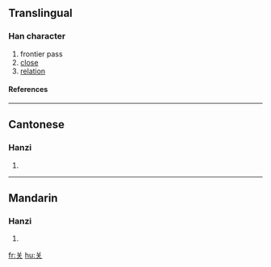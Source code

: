 {{see|關}}

==Translingual==
===Han character===
{{Han char|rad=八|as=04|sn=6|four=|canj=廿大 (TK)}}
# frontier pass
# [[close]]
# [[relation]]
====References====
{{Han ref|kx=0250.071|hdz=10242.070|uh=5173|ud=20851}}
----
==Cantonese==
===Hanzi===
{{yue-hanzi|jyut=|y=gwaan1}}
# {{defn|Cantonese}}
----
==Mandarin==
===Hanzi===
{{cmn-hanzi|tra=關|pin=[[guān]] (guan1)|wg=kuan<sup>1</sup>}}
# {{defn|Mandarin}}




[[fr:关]]
[[hu:关]]